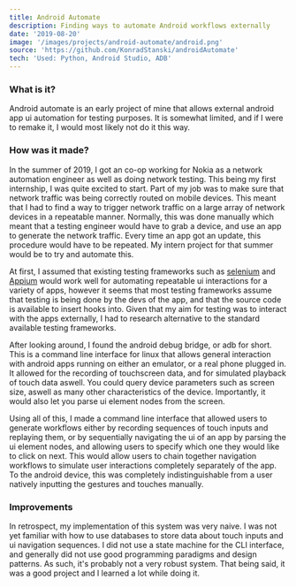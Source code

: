 ```yaml
---
title: Android Automate
description: Finding ways to automate Android workflows externally
date: '2019-08-20'
image: '/images/projects/android-automate/android.png'
source: 'https://github.com/KonradStanski/androidAutomate'
tech: 'Used: Python, Android Studio, ADB'
---
```


### What is it?

Android automate is an early project of mine that allows external android app ui automation for testing purposes. It is
somewhat limited, and if I were to remake it, I would most likely not do it this way.

### How was it made?

In the summer of 2019, I got an co-op working for Nokia as a network automation engineer as well as doing network
testing. This being my first internship, I was quite excited to start. Part of my job was to make sure that network
traffic was being correctly routed on mobile devices. This meant that I had to find a way to trigger network traffic on
a large array of network devices in a repeatable manner. Normally, this was done manually which meant that a testing
engineer would have to grab a device, and use an app to generate the network traffic. Every time an app got an update,
this procedure would have to be repeated. My intern project for that summer would be to try and automate this.

At first, I assumed that existing testing frameworks such as [selenium](https://www.selenium.dev/) and
[Appium](http://appium.io/) would work well for automating repeatable ui interactions for a variety of apps, however it
seems that most testing frameworks assume that testing is being done by the devs of the app, and that the source code is
available to insert hooks into. Given that my aim for testing was to interact with the apps externally, I had to
research alternative to the standard available testing frameworks.

After looking around, I found the android debug bridge, or adb for short. This is a command line interface for linux
that allows general interaction with android apps running on either an emulator, or a real phone plugged in. It allowed
for the recording of touchscreen data, and for simulated playback of touch data aswell. You could query device
parameters such as screen size, aswell as many other characteristics of the device. Importantly, it would also let you
parse ui element nodes from the screen. 

Using all of this, I made a command line interface that allowed users to generate workflows either by recording
sequences of touch inputs and replaying them, or by sequentially navigating the ui of an app by parsing the ui element
nodes, and allowing users to specify which one they would like to click on next. This would allow users to chain
together navigation workflows to simulate user interactions completely separately of the app. To the android device,
this was completely indistinguishable from a user natively inputting the gestures and touches manually. 

### Improvements

In retrospect, my implementation of this system was very naive. I was not yet familiar with how to use databases to
store data about touch inputs and ui navigation sequences. I did not use a state machine for the CLI interface, and
generally did not use good programming paradigms and design patterns. As such, it's probably not a very robust system.
That being said, it was a good project and I learned a lot while doing it.

